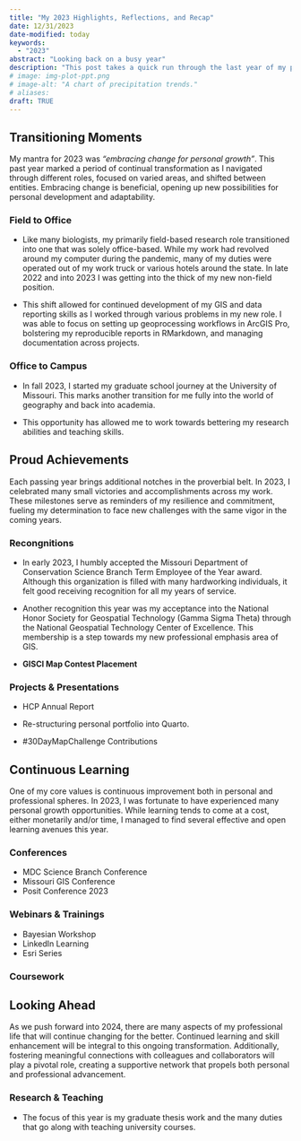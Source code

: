 ```yaml
---
title: "My 2023 Highlights, Reflections, and Recap"
date: 12/31/2023
date-modified: today
keywords:
  - "2023"
abstract: "Looking back on a busy year"
description: "This post takes a quick run through the last year of my professional life, including some of my accomplishments, learning venues, and life transition events. All in all, I think 2023 was a good year and I learned quite a bit in these 52 weeks."
# image: img-plot-ppt.png
# image-alt: "A chart of precipitation trends."
# aliases:
draft: TRUE
---
```



## Transitioning Moments

My mantra for 2023 was *"embracing change for personal growth"*. This past year marked a period of continual transformation as I navigated through different roles, focused on varied areas, and shifted between entities. Embracing change is beneficial, opening up new possibilities for personal development and adaptability.

### Field to Office

- Like many biologists, my primarily field-based research role transitioned into one that was solely office-based. While my work had revolved around my computer during the pandemic, many of my duties were operated out of my work truck or various hotels around the state. In late 2022 and into 2023 I was getting into the thick of my new non-field position.

- This shift allowed for continued development of my GIS and data reporting skills as I worked through various problems in my new role. I was able to focus on setting up geoprocessing workflows in ArcGIS Pro, bolstering my reproducible reports in RMarkdown, and managing documentation across projects.

### Office to Campus

- In fall 2023, I started my graduate school journey at the University of Missouri. This marks another transition for me fully into the world of geography and back into academia.

- This opportunity has allowed me to work towards bettering my research abilities and teaching skills.


## Proud Achievements

Each passing year brings additional notches in the proverbial belt. In 2023, I celebrated many small victories and accomplishments across my work. These milestones serve as reminders of my resilience and commitment, fueling my determination to face new challenges with the same vigor in the coming years.

### Recongnitions

- In early 2023, I humbly accepted the Missouri Department of Conservation Science Branch Term Employee of the Year award. Although this organization is filled with many hardworking individuals, it felt good receiving recognition for all my years of service.

- Another recognition this year was my acceptance into the National Honor Society for Geospatial Technology (Gamma Sigma Theta) through the National Geospatial Technology Center of Excellence. This membership is a step towards my new professional emphasis area of GIS.

- **GISCI Map Contest Placement**

### Projects & Presentations

- HCP Annual Report

- Re-structuring personal portfolio into Quarto.

- #30DayMapChallenge Contributions


## Continuous Learning

One of my core values is continuous improvement both in personal and professional spheres. In 2023, I was fortunate to have experienced many personal growth opportunities. While learning tends to come at a cost, either monetarily and/or time, I managed to find several effective and open learning avenues this year.

### Conferences

- MDC Science Branch Conference
- Missouri GIS Conference
- Posit Conference 2023

### Webinars & Trainings

- Bayesian Workshop
- LinkedIn Learning
- Esri Series


### Coursework


## Looking Ahead

As we push forward into 2024, there are many aspects of my professional life that will continue changing for the better. Continued learning and skill enhancement will be integral to this ongoing transformation. Additionally, fostering meaningful connections with colleagues and collaborators will play a pivotal role, creating a supportive network that propels both personal and professional advancement.

### Research & Teaching

- The focus of this year is my graduate thesis work and the many duties that go along with teaching university courses.

